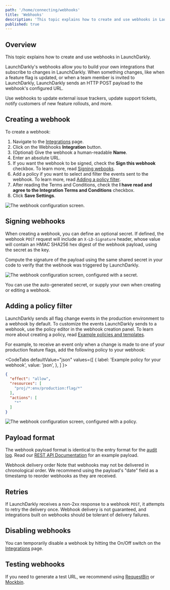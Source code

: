 ```yaml
---
path: '/home/connecting/webhooks'
title: 'Webhooks'
description: 'This topic explains how to create and use webhooks in LaunchDarkly. LaunchDarkly''s webhooks allow you to build your own integrations. When something changes, LaunchDarkly sends an HTTP POST payload to the webhook''s configured URL.'
published: true
---
```


## Overview

This topic explains how to create and use webhooks in LaunchDarkly.

LaunchDarkly's webhooks allow you to build your own integrations that subscribe to changes in LaunchDarkly. When something changes, like when a feature flag is updated, or when a team member is invited to LaunchDarkly, LaunchDarkly sends an HTTP POST payload to the webhook's configured URL.

Use webhooks to update external issue trackers, update support tickets, notify customers of new feature rollouts, and more.

## Creating a webhook

To create a webhook:

1. Navigate to the [Integrations](https://app.launchdarkly.com/integrations) page.
2. Click on the Webhooks **Integration** button.
3. (Optional) Give the webhook a human-readable **Name**.
4. Enter an absolute URL.
5. If you want the webhook to be signed, check the **Sign this webhook** checkbox. To learn more, read [Signing webooks](#signing-webhooks).
6. Add a policy if you want to select and filter the events sent to the webhook. To learn more, read [Adding a policy filter](#adding-a-policy-filter).
7. After reading the Terms and Conditions, check the **I have read and agree to the Integration Terms and Conditions** checkbox.
8. Click **Save Settings**.

![The webhook configuration screen.](../../images/integrations-webhooks-create.png)

## Signing webhooks

When creating a webhook, you can define an optional secret. If defined, the webhook `POST` request will include an `X-LD-Signature` header, whose value will contain an HMAC SHA256 hex digest of the webhook payload, using the secret as the key.

Compute the signature of the payload using the same shared secret in your code to verify that the webhook was triggered by LaunchDarkly.

![The webhook configuration screen, configured with a secret.](../images/integrations-webhook-sign.png)


You can use the auto-generated secret, or supply your own when creating or editing a webhook.

## Adding a policy filter

LaunchDarkly sends all flag change events in the production environment to a webhook by default. To customize the events LaunchDarkly sends to a webhook, use the policy editor in the webhook creation panel. To learn more about creating a policy, read [Example policies and templates](/home/team/example-policies).

For example, to receive an event only when a change is made to one of your production feature flags, add the following policy to your webhook:

<CodeTabs
  defaultValue="json"
  values={[
    { label: 'Example policy for your webhook', value: 'json', },
  ]
}>
<CodeTabItem value="json">

```json
{
  "effect": "allow",
  "resources": [
    "proj/*:env/production:flag/*"
  ],
  "actions": [
    "*"
  ]
}
```

</CodeTabItem>
</CodeTabs>

![The webhook configuration screen, configured with a policy.](../../images/integrations-slack-webhook-create-with-policy.png)


## Payload format

The webhook payload format is identical to the entry format for the [audit log](/home/flags/audit-log-history). Read our [REST API Documentation](https://apidocs.launchdarkly.com/reference#webhooks-overview) for an example payload.

<Callout intent="info">
  <CalloutTitle>Webhook delivery order</CalloutTitle>
  <CalloutDescription>
    Note that webhooks may not be delivered in chronological order. We recommend using the payload's "date" field as a
    timestamp to reorder webhooks as they are received.
  </CalloutDescription>
</Callout>

## Retries

If LaunchDarkly receives a non-2xx response to a webhook `POST`, it attempts to retry the delivery once. Webhook delivery is not guaranteed, and integrations built on webhooks should be tolerant of delivery failures.

## Disabling webhooks

You can temporarily disable a webhook by hitting the On/Off switch on the [Integrations](https://app.launchdarkly.com/integrations) page.

## Testing webhooks

If you need to generate a test URL, we recommend using [RequestBin](https://requestbin.com/) or [Mockbin](https://mockbin.org/).
